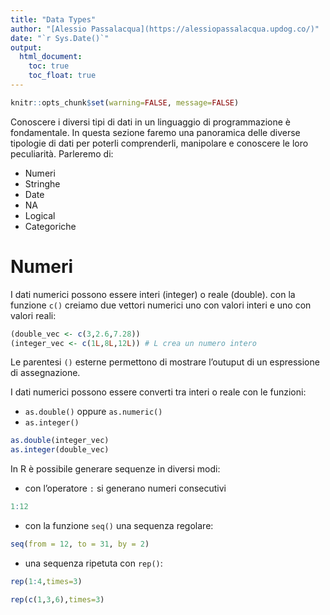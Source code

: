 ```yaml
---
title: "Data Types"
author: "[Alessio Passalacqua](https://alessiopassalacqua.updog.co/)"
date: "`r Sys.Date()`"
output:
  html_document: 
    toc: true
    toc_float: true
---
```


```r
knitr::opts_chunk$set(warning=FALSE, message=FALSE)
```

<link rel="stylesheet" href="styles.css" type="text/css">

Conoscere i diversi tipi di dati in un linguaggio di programmazione è fondamentale. In questa sezione faremo una panoramica delle diverse tipologie di dati per poterli comprenderli, manipolare e conoscere le loro peculiarità. Parleremo di:

* Numeri
* Stringhe
* Date
* NA
* Logical
* Categoriche

# Numeri

I dati numerici possono essere interi (integer) o reale (double).
 con la funzione `c()` creiamo due vettori numerici uno con valori interi e uno con valori reali:


```r
(double_vec <- c(3,2.6,7.28))
(integer_vec <- c(1L,8L,12L)) # L crea un numero intero
```

Le parentesi `()` esterne permettono di mostrare l'outuput di un espressione di assegnazione. 

I dati numerici possono essere converti tra interi o reale con le funzioni:

* `as.double()` oppure `as.numeric()` 
* `as.integer()` 

```r
as.double(integer_vec)
as.integer(double_vec)
```

In R è possibile generare sequenze in diversi modi:

*  con l'operatore `:` si generano numeri consecutivi

```r
1:12
```

* con la funzione `seq()` una sequenza regolare:

```r
seq(from = 12, to = 31, by = 2)
```

* una sequenza ripetuta con `rep()`:

```r
rep(1:4,times=3)
```

```r
rep(c(1,3,6),times=3)
```